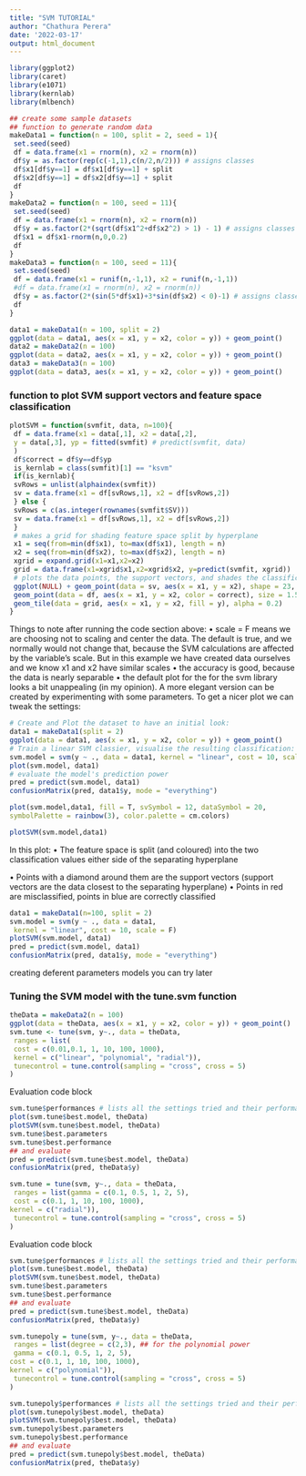---
title: "SVM TUTORIAL"
author: "Chathura Perera"
date: '2022-03-17'
output: html_document
---

```{r}
library(ggplot2)
library(caret)
library(e1071)
library(kernlab)
library(mlbench)
```
```{r}
## create some sample datasets
## function to generate random data
makeData1 = function(n = 100, split = 2, seed = 1){
 set.seed(seed)
 df = data.frame(x1 = rnorm(n), x2 = rnorm(n))
 df$y = as.factor(rep(c(-1,1),c(n/2,n/2))) # assigns classes
 df$x1[df$y==1] = df$x1[df$y==1] + split
 df$x2[df$y==1] = df$x2[df$y==1] + split
 df
}
makeData2 = function(n = 100, seed = 11){
 set.seed(seed)
 df = data.frame(x1 = rnorm(n), x2 = rnorm(n))
 df$y = as.factor(2*(sqrt(df$x1^2+df$x2^2) > 1) - 1) # assigns classes
 df$x1 = df$x1-rnorm(n,0,0.2)
 df
}
makeData3 = function(n = 100, seed = 11){
 set.seed(seed)
 df = data.frame(x1 = runif(n,-1,1), x2 = runif(n,-1,1))
 #df = data.frame(x1 = rnorm(n), x2 = rnorm(n))
 df$y = as.factor(2*(sin(5*df$x1)+3*sin(df$x2) < 0)-1) # assigns classes
 df
}
```

```{r}
data1 = makeData1(n = 100, split = 2)
ggplot(data = data1, aes(x = x1, y = x2, color = y)) + geom_point()
data2 = makeData2(n = 100)
ggplot(data = data2, aes(x = x1, y = x2, color = y)) + geom_point()
data3 = makeData3(n = 100)
ggplot(data = data3, aes(x = x1, y = x2, color = y)) + geom_point()

```
### function to plot SVM support vectors and feature space classification

```{r}
plotSVM = function(svmfit, data, n=100){
 df = data.frame(x1 = data[,1], x2 = data[,2],
 y = data[,3], yp = fitted(svmfit) # predict(svmfit, data)
 )
 df$correct = df$y==df$yp
 is_kernlab = class(svmfit)[1] == "ksvm"
 if(is_kernlab){
 svRows = unlist(alphaindex(svmfit))
 sv = data.frame(x1 = df[svRows,1], x2 = df[svRows,2])
 } else {
 svRows = c(as.integer(rownames(svmfit$SV)))
 sv = data.frame(x1 = df[svRows,1], x2 = df[svRows,2])
 }
 # makes a grid for shading feature space split by hyperplane
 x1 = seq(from=min(df$x1), to=max(df$x1), length = n)
 x2 = seq(from=min(df$x2), to=max(df$x2), length = n)
 xgrid = expand.grid(x1=x1,x2=x2)
 grid = data.frame(x1=xgrid$x1,x2=xgrid$x2, y=predict(svmfit, xgrid))
 # plots the data points, the support vectors, and shades the classification zones
 ggplot(NULL) + geom_point(data = sv, aes(x = x1, y = x2), shape = 23, size = 2.5) +
 geom_point(data = df, aes(x = x1, y = x2, color = correct), size = 1.5) +
 geom_tile(data = grid, aes(x = x1, y = x2, fill = y), alpha = 0.2)
}
```

Things to note after running the code section above:
• scale = F means we are choosing not to scaling and center the data. The default is true, and
we normally would not change that, because the SVM calculations are affected by the
variable's scale. But in this example we have created data ourselves and we know x1 and
x2 have similar scales
• the accuracy is good, because the data is nearly separable
• the default plot for the for the svm library looks a bit unappealing (in my opinion). A more
elegant version can be created by experimenting with some parameters.
To get a nicer plot we can tweak the settings:





```{r}
# Create and Plot the dataset to have an initial look:
data1 = makeData1(split = 2)
ggplot(data = data1, aes(x = x1, y = x2, color = y)) + geom_point()
# Train a linear SVM classier, visualise the resulting classification:
svm.model = svm(y ~ ., data = data1, kernel = "linear", cost = 10, scale = F)
plot(svm.model, data1)
# evaluate the model's prediction power
pred = predict(svm.model, data1)
confusionMatrix(pred, data1$y, mode = "everything")

```


```{r}
plot(svm.model,data1, fill = T, svSymbol = 12, dataSymbol = 20,
symbolPalette = rainbow(3), color.palette = cm.colors)
```
```{r}
plotSVM(svm.model,data1)

```
In this plot:
• The feature space is split (and coloured) into the two classification values either side of the
separating hyperplane

• Points with a diamond around them are the support vectors (support vectors are the data
closest to the separating hyperplane)
• Points in red are misclassified, points in blue are correctly classified

```{r}
data1 = makeData1(n=100, split = 2)
svm.model = svm(y ~ ., data = data1,
 kernel = "linear", cost = 10, scale = F)
plotSVM(svm.model, data1)
pred = predict(svm.model, data1)
confusionMatrix(pred, data1$y, mode = "everything")
```

creating deferent parameters models you can try later 


### Tuning the SVM model with the tune.svm function

```{r}
theData = makeData2(n = 100)
ggplot(data = theData, aes(x = x1, y = x2, color = y)) + geom_point()
svm.tune <- tune(svm, y~., data = theData,
 ranges = list(
 cost = c(0.01,0.1, 1, 10, 100, 1000),
 kernel = c("linear", "polynomial", "radial")),
 tunecontrol = tune.control(sampling = "cross", cross = 5)
)

```
Evaluation code block 
```{r}
svm.tune$performances # lists all the settings tried and their performance
plot(svm.tune$best.model, theData)
plotSVM(svm.tune$best.model, theData)
svm.tune$best.parameters
svm.tune$best.performance
## and evaluate
pred = predict(svm.tune$best.model, theData)
confusionMatrix(pred, theData$y)

```
```{r}
svm.tune = tune(svm, y~., data = theData,
 ranges = list(gamma = c(0.1, 0.5, 1, 2, 5),
 cost = c(0.1, 1, 10, 100, 1000),
kernel = c("radial")),
 tunecontrol = tune.control(sampling = "cross", cross = 5)
)

```


Evaluation code block 
```{r}
svm.tune$performances # lists all the settings tried and their performance
plot(svm.tune$best.model, theData)
plotSVM(svm.tune$best.model, theData)
svm.tune$best.parameters
svm.tune$best.performance
## and evaluate
pred = predict(svm.tune$best.model, theData)
confusionMatrix(pred, theData$y)

```
```{r}
svm.tunepoly = tune(svm, y~., data = theData,
 ranges = list(degree = c(2,3), ## for the polynomial power
 gamma = c(0.1, 0.5, 1, 2, 5),
cost = c(0.1, 1, 10, 100, 1000),
kernel = c("polynomial")),
 tunecontrol = tune.control(sampling = "cross", cross = 5)
)

```

```{r}
svm.tunepoly$performances # lists all the settings tried and their performance
plot(svm.tunepoly$best.model, theData)
plotSVM(svm.tunepoly$best.model, theData)
svm.tunepoly$best.parameters
svm.tunepoly$best.performance
## and evaluate
pred = predict(svm.tunepoly$best.model, theData)
confusionMatrix(pred, theData$y)

```